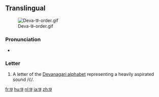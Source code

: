 ==Translingual==
[[File:Deva-छ-order.gif|thumb]]

===Pronunciation===
* {{IPA|/tʃʰ/|lang=mul}}

===Letter===
{{mul-deva|cha}}

# A letter of the [[Devanagari alphabet]] representing a heavily aspirated sound /ć/.

[[fr:छ]]
[[hu:छ]]
[[nl:छ]]
[[ja:छ]]
[[zh:छ]]